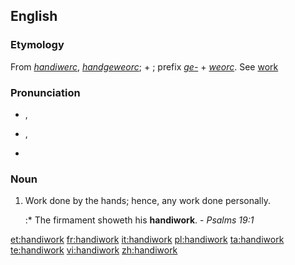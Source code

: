 ==English==

===Etymology===
From {{etyl|enm}} ''[[handiwerc]]'', {{etyl|ang}} ''[[handgeweorc]]''; {{term|hand||hand}} + {{term|geweorc||work}}; prefix ''[[ge-]]'' + ''[[weorc]]''. See [[work]]

===Pronunciation===
* {{a|RP}} {{IPA|/ˈhændiˌwɜːk/}}, {{SAMPA|/"h{ndi%w3:k/}}
* {{a|GenAm}} {{IPA|/ˈhændiˌwɝk/}}, {{SAMPA|/"h{ndi%w3`k/}}
* {{audio|en-us-handiwork.ogg|Audio (US)}}

===Noun===
{{en-noun|-}}

# Work done by the hands; hence, any work done personally.
#:* The firmament showeth his '''handiwork'''. - ''Psalms 19:1''

[[et:handiwork]]
[[fr:handiwork]]
[[it:handiwork]]
[[pl:handiwork]]
[[ta:handiwork]]
[[te:handiwork]]
[[vi:handiwork]]
[[zh:handiwork]]